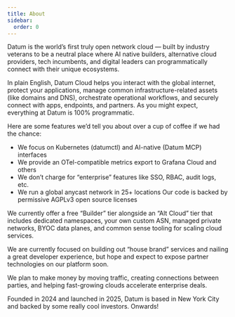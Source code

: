 ```yaml
---
title: About
sidebar:
  order: 0
---
```


Datum is the world’s first truly open network cloud — built by industry veterans to be a neutral place where AI native builders, alternative cloud providers, tech incumbents, and digital leaders can programmatically connect with their unique ecosystems.

In plain English, Datum Cloud helps you interact with the global internet, protect your applications, manage common infrastructure-related assets (like domains and DNS), orchestrate operational workflows, and securely connect with apps, endpoints, and partners. As you might expect, everything at Datum is 100% programmatic.

Here are some features we’d tell you about over a cup of coffee if we had the chance:
- We focus on Kubernetes (datumctl) and AI-native (Datum MCP) interfaces
- We provide an OTel-compatible metrics export to Grafana Cloud and others
- We don’t charge for “enterprise” features like SSO, RBAC, audit logs, etc.
- We run a global anycast network in 25+ locations
Our code is backed by permissive AGPLv3 open source licenses

We currently offer a free “Builder” tier alongside an “Alt Cloud” tier that includes dedicated namespaces, your own custom ASN, managed private networks, BYOC data planes, and common sense tooling for scaling cloud services.

We are currently focused on building out “house brand” services and nailing a great developer experience, but hope and expect to expose partner technologies on our platform soon.

We plan to make money by moving traffic, creating connections between parties, and helping fast-growing clouds accelerate enterprise deals.

Founded in 2024 and launched in 2025, Datum is based in New York City and backed by some really cool investors. Onwards!